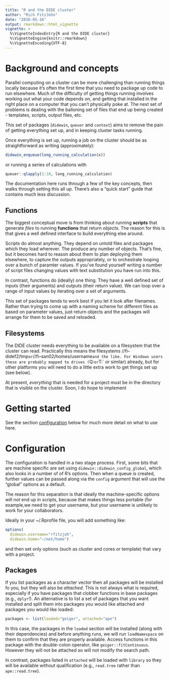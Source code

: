 ```yaml
---
title: "R and the DIDE cluster"
author: "Rich FitzJohn"
date: "2016-05-16"
output: rmarkdown::html_vignette
vignette: >
  %\VignetteIndexEntry{R and the DIDE cluster}
  %\VignetteEngine{knitr::rmarkdown}
  %\VignetteEncoding{UTF-8}
---
```


# Background and concepts

Parallel computing on a cluster can be more challenging than
running things locally because it's often the first time that you
need to package up code to run elsewhere.  Much of the difficulty
of getting things running involves working out what your code
depends on, and getting that installed in the right place on a
computer that you can't physically poke at.  The next set of
problems is dealing with the balloning set of files that end up
being created - templates, scripts, output files, etc.

This set of packages (`didewin`, `queuer` and `context`) aims to
remove the pain of getting everything set up, and in keeping
cluster tasks running.

Once everything is set up, running a job on the cluster should be
as straightforward as writing (approximately):

```r
didewin_enqueue(long_running_calculation(x))
```

or running a series of calculations with

```r
queuer::qlapply(1:10, long_running_calculation)
```

The documentation here runs through a few of the key concepts, then
walks through setting this all up.  There's also a "quick start"
guide that contains much less discussion.

## Functions

The biggest conceptual move is from thinking about running
**scripts** that generate *files* to running **functions** that
return *objects*.  The reason for this is that gives a well defined
interface to build everything else around.

Scripts do almost anything.  They depend on untold files and
packages which they load wherever.  The produce any number of
objects.  That's fine, but it becomes hard to reason about them to
plan deploying them elsewhere, to capture the outputs
appropriately, or to orchestrate looping over a bunch of paramter
values.  If you've found yourself writing a number of script files
changing values with text substitution you have run into this.

In contrast, functions do (ideally) one thing.  They have a well
defined set of inputs (their arguments) and outputs (their return
value).  We can loop over a range of input values by iterating over
a set of arguments.

This set of packages tends to work best if you let it look after
filenames.  Rather than trying to come up with a naming scheme for
different files as based on parameter values, just return objects
and the packages will arrange for them to be saved and reloaded.

## Filesystems

The DIDE cluster needs everything to be available on a filesystem
that the cluster can read.  Practically this means the filesystems
//fi--didef2/tmp` or `//fi--san02/homes/username` and the like.
For Windows users these are probably mapped to drives (`Q:` or `T:`
or similar) already, but for other platforms you will need to do a
little extra work to get things set up (see below).

At present, *everything* that is needed for a project must be in the directory that is visible on the cluster.  Soon, I do hope to implement


# Getting started

See the section [configuration](#configuration) below for much more
detail on what to use here.

# Configuration

The configuration is handled in a two stage process.  First, some
bits that are machine specific are set using
`didewin::didewin_config_global`, which also looks in a number of
of R's options.  Then when a queue is created, further values can
be passed along via the `config` argument that will use the
"global" options as a default.

The reason for this separation is that ideally the machine-specific
options will not end up in scripts, because that makes things less
portable (for example,we need to get your username, but your
username is unlikely to work for your collaborators.

Ideally in your ~/.Rprofile file, you will add something like:

```r
options(
  didewin.username="rfitzjoh",
  didewin.home="~/net/home")
```

and then set only options (such as cluster and cores or template)
that vary with a project.

## Packages

If you list packages as a character vector then all packages will
be installed fo you, but they will also be *attached*.  This is not
always what is required, especially if you have packages that
clobber functions in base packages (e.g., `dplyr`!).  An
alternative is to list a set of packages that you want installed
and split them into packages you would like attached and packages
you would like loaded:


```r
packages <- list(loaded="geiger", attached="ape")
```

In this case, the packages in the `loaded` section will be
installed (along with their dependencies) and before anything runs,
we will run `loadNamespace` on them to confirm that they are
properly available.  Access functions in this package with the
double-colon operator, like `geiger::fitContinuous`.  However they
will not be attached so will not modify the search path.

In contrast, packages listed in `attached` will be loaded with
`library` so they will be available without qualification (e.g.,
`read.tree` rather than `ape::read.tree`).
